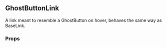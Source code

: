 

<Meta
  decorators={[withKnobs]}
  component={GhostButtonLink}
  title="Buttons|GhostButtonLink"
/>

<div style={{ position: 'relative', bottom: '20px' }}>

  ## GhostButtonLink

  A link meant to resemble a GhostButton on hover, behaves the same way as BaseLink.

  ### Props

  <div style={{ position: 'relative', bottom: '20px' }}>
    <Props of={GhostButtonLink} />
  </div>

</div>
